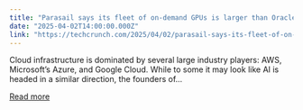 ```yaml
---
title: "Parasail says its fleet of on-demand GPUs is larger than Oracle’s entire cloud"
date: "2025-04-02T14:00:00.000Z"
link: "https://techcrunch.com/2025/04/02/parasail-says-its-fleet-of-on-demand-gpus-is-larger-than-oracles-entire-cloud/"
---
```


Cloud infrastructure is dominated by several large industry players: AWS, Microsoft&#8217;s Azure, and Google Cloud. While to some it may look like AI is headed in a similar direction, the founders of...

[Read more](https://techcrunch.com/2025/04/02/parasail-says-its-fleet-of-on-demand-gpus-is-larger-than-oracles-entire-cloud/)
